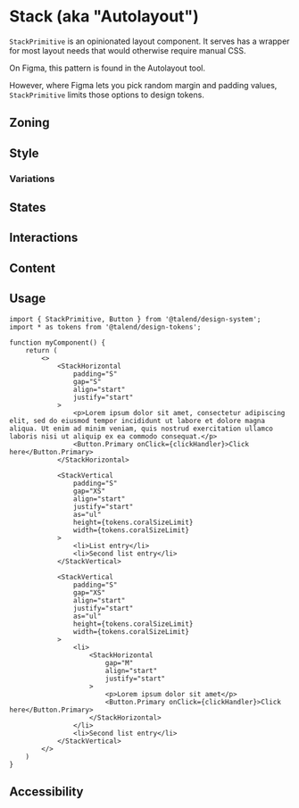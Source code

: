 
<Meta title="Components/Stack" component={StackHorizontal} />

# Stack (aka "Autolayout")

`StackPrimitive` is an opinionated layout component. It serves has a wrapper for most layout needs that would otherwise require manual CSS.

On Figma, this pattern is found in the Autolayout tool.

However, where Figma lets you pick random margin and padding values, `StackPrimitive` limits those options to design tokens.


## Zoning

## Style

### Variations

## States

## Interactions

## Content

## Usage

```tsx
import { StackPrimitive, Button } from '@talend/design-system';
import * as tokens from '@talend/design-tokens';

function myComponent() {
    return (
        <>
            <StackHorizontal
                padding="S"
                gap="S"
                align="start"
                justify="start"
            >
                <p>Lorem ipsum dolor sit amet, consectetur adipiscing elit, sed do eiusmod tempor incididunt ut labore et dolore magna aliqua. Ut enim ad minim veniam, quis nostrud exercitation ullamco laboris nisi ut aliquip ex ea commodo consequat.</p>
                <Button.Primary onClick={clickHandler}>Click here</Button.Primary>
            </StackHorizontal>

            <StackVertical
                padding="S"
                gap="XS"
                align="start"
                justify="start"
                as="ul"
                height={tokens.coralSizeLimit}
                width={tokens.coralSizeLimit}
            >
                <li>List entry</li>
                <li>Second list entry</li>
            </StackVertical>

            <StackVertical
                padding="S"
                gap="XS"
                align="start"
                justify="start"
                as="ul"
                height={tokens.coralSizeLimit}
                width={tokens.coralSizeLimit}
            >
                <li>
                    <StackHorizontal
                        gap="M"
                        align="start"
                        justify="start"
                    >
                        <p>Lorem ipsum dolor sit amet</p>
                        <Button.Primary onClick={clickHandler}>Click here</Button.Primary>
                    </StackHorizontal>
                </li>
                <li>Second list entry</li>
            </StackVertical>
        </>
    )
}
```

<Canvas>
    <Story story={Stories.TestHorizontal} />
    <Story story={Stories.TestVertical} />
</Canvas>

<ArgsTable story="^" />

## Accessibility
